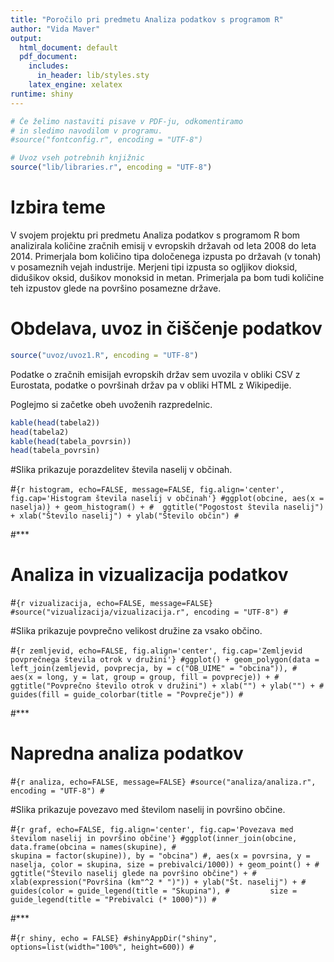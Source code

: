```yaml
---
title: "Poročilo pri predmetu Analiza podatkov s programom R"
author: "Vida Maver"
output:
  html_document: default
  pdf_document:
    includes:
      in_header: lib/styles.sty
    latex_engine: xelatex
runtime: shiny
---
```


```r
# Če želimo nastaviti pisave v PDF-ju, odkomentiramo
# in sledimo navodilom v programu.
#source("fontconfig.r", encoding = "UTF-8")

# Uvoz vseh potrebnih knjižnic
source("lib/libraries.r", encoding = "UTF-8")
```
# Izbira teme

V svojem projektu pri predmetu Analiza podatkov s programom R bom analizirala količine zračnih emisij v evropskih državah od leta 2008 do leta 2014. Primerjala bom količino tipa določenega izpusta po državah (v tonah) v posameznih vejah industrije. Merjeni tipi izpusta so ogljikov dioksid, didušikov oksid, dušikov monoksid in metan. Primerjala pa bom tudi količine teh izpustov glede na površino posamezne države.

# Obdelava, uvoz in čiščenje podatkov

```r
source("uvoz/uvoz1.R", encoding = "UTF-8")
```

Podatke o zračnih emisijah evropskih držav sem uvozila v obliki CSV z Eurostata, podatke o površinah držav pa v obliki HTML z Wikipedije.

Poglejmo si začetke obeh uvoženih razpredelnic.

```r
kable(head(tabela2))
head(tabela2)
kable(head(tabela_povrsin))
head(tabela_povrsin)
```

#Slika \ref{fig:histogram} prikazuje porazdelitev števila naselij v občinah.

#```{r histogram, echo=FALSE, message=FALSE, fig.align='center', fig.cap='Histogram števila naselij v občinah'}
#ggplot(obcine, aes(x = naselja)) + geom_histogram() +
#  ggtitle("Pogostost števila naselij") + xlab("Število naselij") + ylab("Število občin")
#```

#***

# Analiza in vizualizacija podatkov

#```{r vizualizacija, echo=FALSE, message=FALSE}
#source("vizualizacija/vizualizacija.r", encoding = "UTF-8")
#```

#Slika \ref{fig:zemljevid} prikazuje povprečno velikost družine za vsako občino.

#```{r zemljevid, echo=FALSE, fig.align='center', fig.cap='Zemljevid povprečnega števila otrok v družini'}
#ggplot() + geom_polygon(data = left_join(zemljevid, povprecja, by = c("OB_UIME" = "obcina")),
#                        aes(x = long, y = lat, group = group, fill = povprecje)) +
#  ggtitle("Povprečno število otrok v družini") + xlab("") + ylab("") +
#  guides(fill = guide_colorbar(title = "Povprečje"))
#```

#***

# Napredna analiza podatkov

#```{r analiza, echo=FALSE, message=FALSE}
#source("analiza/analiza.r", encoding = "UTF-8")
#```

#Slika \ref{fig:graf} prikazuje povezavo med številom naselij in površino občine.

#```{r graf, echo=FALSE, fig.align='center', fig.cap='Povezava med številom naselij in površino občine'}
#ggplot(inner_join(obcine, data.frame(obcina = names(skupine),
#                                     skupina = factor(skupine)), by = "obcina")
#, aes(x = povrsina, y = naselja, color = skupina, size = prebivalci/1000)) + geom_point() +
#  ggtitle("Število naselij glede na površino občine") +
#  xlab(expression("Površina (km"^2 * ")")) + ylab("Št. naselij") +
#  guides(color = guide_legend(title = "Skupina"),
#         size = guide_legend(title = "Prebivalci (* 1000)"))
#```

#***

#```{r shiny, echo = FALSE}
#shinyAppDir("shiny", options=list(width="100%", height=600))
#```
